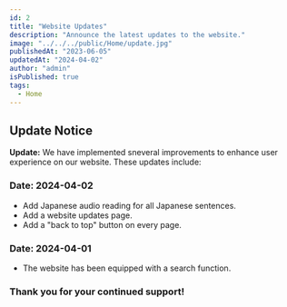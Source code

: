 ```yaml
---
id: 2
title: "Website Updates"
description: "Announce the latest updates to the website."
image: "../../../public/Home/update.jpg"
publishedAt: "2023-06-05"
updatedAt: "2024-04-02"
author: "admin"
isPublished: true
tags:
  - Home
---
```


## Update Notice

**Update:** We have implemented sneveral improvements to enhance user experience on our website. These updates include:

### Date: 2024-04-02

- Add Japanese audio reading for all Japanese sentences.
- Add a website updates page.
- Add a "back to top" button on every page.

### Date: 2024-04-01

- The website has been equipped with a search function.

### Thank you for your continued support!

